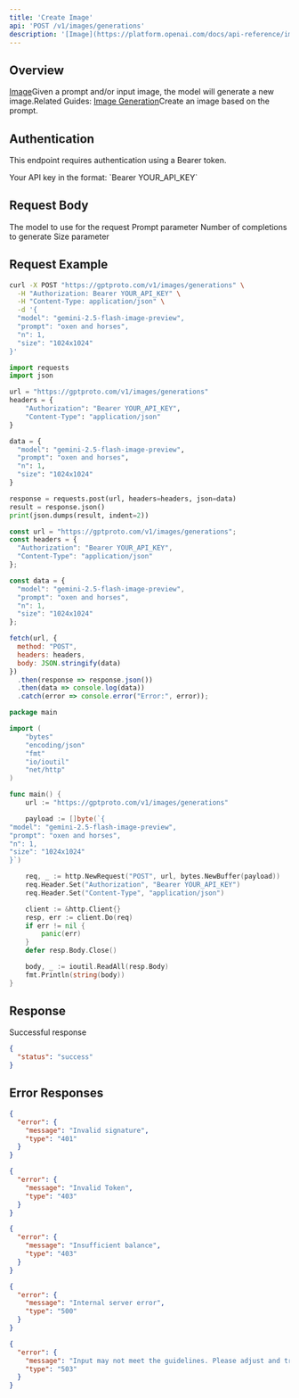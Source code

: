 ```yaml
---
title: 'Create Image'
api: 'POST /v1/images/generations'
description: '[Image](https://platform.openai.com/docs/api-reference/images)Given a prompt and/or input image, the model will generate a new image.Related Guides: [Image Generation](https://platform.openai.com/docs/guides/images)Create an image based on the prompt.'
---
```


## Overview

[Image](https://platform.openai.com/docs/api-reference/images)Given a prompt and/or input image, the model will generate a new image.Related Guides: [Image Generation](https://platform.openai.com/docs/guides/images)Create an image based on the prompt.

## Authentication

This endpoint requires authentication using a Bearer token.

<ParamField header="Authorization" type="string" required default="sk-***********">
  Your API key in the format: `Bearer YOUR_API_KEY`
</ParamField>

## Request Body

<ParamField body="model" type="string" required default="gemini-2.5-flash-image-preview">
  The model to use for the request
</ParamField>

<ParamField body="prompt" type="string" required default="oxen and horses">
  Prompt parameter
</ParamField>

<ParamField body="n" type="integer"  default="1">
  Number of completions to generate
</ParamField>

<ParamField body="size" type="string"  default="1024x1024">
  Size parameter
</ParamField>

## Request Example

<CodeGroup>

```bash cURL
curl -X POST "https://gptproto.com/v1/images/generations" \
  -H "Authorization: Bearer YOUR_API_KEY" \
  -H "Content-Type: application/json" \
  -d '{
  "model": "gemini-2.5-flash-image-preview",
  "prompt": "oxen and horses",
  "n": 1,
  "size": "1024x1024"
}'
```

```python Python
import requests
import json

url = "https://gptproto.com/v1/images/generations"
headers = {
    "Authorization": "Bearer YOUR_API_KEY",
    "Content-Type": "application/json"
}

data = {
  "model": "gemini-2.5-flash-image-preview",
  "prompt": "oxen and horses",
  "n": 1,
  "size": "1024x1024"
}

response = requests.post(url, headers=headers, json=data)
result = response.json()
print(json.dumps(result, indent=2))
```

```javascript JavaScript
const url = "https://gptproto.com/v1/images/generations";
const headers = {
  "Authorization": "Bearer YOUR_API_KEY",
  "Content-Type": "application/json"
};

const data = {
  "model": "gemini-2.5-flash-image-preview",
  "prompt": "oxen and horses",
  "n": 1,
  "size": "1024x1024"
};

fetch(url, {
  method: "POST",
  headers: headers,
  body: JSON.stringify(data)
})
  .then(response => response.json())
  .then(data => console.log(data))
  .catch(error => console.error("Error:", error));
```

```go Go
package main

import (
    "bytes"
    "encoding/json"
    "fmt"
    "io/ioutil"
    "net/http"
)

func main() {
    url := "https://gptproto.com/v1/images/generations"

    payload := []byte(`{
"model": "gemini-2.5-flash-image-preview",
"prompt": "oxen and horses",
"n": 1,
"size": "1024x1024"
}`)

    req, _ := http.NewRequest("POST", url, bytes.NewBuffer(payload))
    req.Header.Set("Authorization", "Bearer YOUR_API_KEY")
    req.Header.Set("Content-Type", "application/json")

    client := &http.Client{}
    resp, err := client.Do(req)
    if err != nil {
        panic(err)
    }
    defer resp.Body.Close()

    body, _ := ioutil.ReadAll(resp.Body)
    fmt.Println(string(body))
}
```

</CodeGroup>

## Response

<ResponseField name="Success" type="200">
  Successful response

```json
{
  "status": "success"
}
```
</ResponseField>

## Error Responses

<ResponseExample>

```json 401 - Invalid signature
{
  "error": {
    "message": "Invalid signature",
    "type": "401"
  }
}
```

```json 403 - Invalid Token
{
  "error": {
    "message": "Invalid Token",
    "type": "403"
  }
}
```

```json 403 - Insufficient balance
{
  "error": {
    "message": "Insufficient balance",
    "type": "403"
  }
}
```

```json 500 - Internal server error
{
  "error": {
    "message": "Internal server error",
    "type": "500"
  }
}
```

```json 503 - Content policy violation
{
  "error": {
    "message": "Input may not meet the guidelines. Please adjust and try again.",
    "type": "503"
  }
}
```

</ResponseExample>

